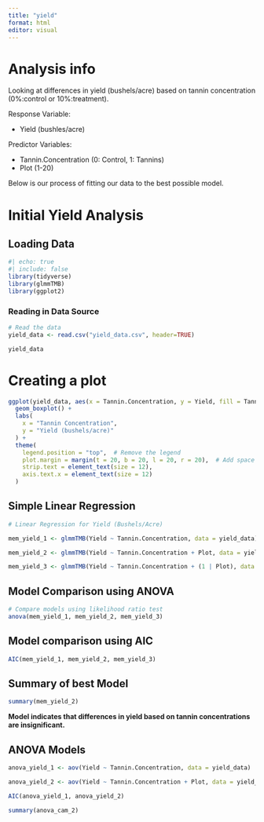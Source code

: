 ```yaml
---
title: "yield"
format: html
editor: visual
---
```


# Analysis info

Looking at differences in yield (bushels/acre) based on tannin concentration (0%:control or 10%:treatment).

Response Variable:

-   Yield (bushles/acre)

Predictor Variables:

-   Tannin.Concentration (0: Control, 1: Tannins)
-   Plot (1-20)

Below is our process of fitting our data to the best possible model.

# Initial Yield Analysis

## Loading Data

```r
#| echo: true
#| include: false
library(tidyverse)
library(glmmTMB)
library(ggplot2)
```

### Reading in Data Source

```r
# Read the data
yield_data <- read.csv("yield_data.csv", header=TRUE)
```

```r
yield_data
```

# Creating a plot

```r
ggplot(yield_data, aes(x = Tannin.Concentration, y = Yield, fill = Tannin.Concentration)) +
  geom_boxplot() +
  labs(
    x = "Tannin Concentration",
    y = "Yield (bushels/acre)"
  ) +
  theme(
    legend.position = "top",  # Remove the legend
    plot.margin = margin(t = 20, b = 20, l = 20, r = 20),  # Add space between the figure and the edges
    strip.text = element_text(size = 12),
    axis.text.x = element_text(size = 12)
  )

```

## Simple Linear Regression

```r
# Linear Regression for Yield (Bushels/Acre)

mem_yield_1 <- glmmTMB(Yield ~ Tannin.Concentration, data = yield_data)

mem_yield_2 <- glmmTMB(Yield ~ Tannin.Concentration + Plot, data = yield_data) # Plot main effect

mem_yield_3 <- glmmTMB(Yield ~ Tannin.Concentration + (1 | Plot), data = yield_data) # Plot random effect
```

## Model Comparison using ANOVA

```r
# Compare models using likelihood ratio test
anova(mem_yield_1, mem_yield_2, mem_yield_3)
```

## Model comparison using AIC

```r
AIC(mem_yield_1, mem_yield_2, mem_yield_3)
```

## Summary of best Model

```r
summary(mem_yield_2)
```

**Model indicates that differences in yield based on tannin concentrations are insignificant.**

## ANOVA Models 

```r
anova_yield_1 <- aov(Yield ~ Tannin.Concentration, data = yield_data)

anova_yield_2 <- aov(Yield ~ Tannin.Concentration + Plot, data = yield_data)
```

```r
AIC(anova_yield_1, anova_yield_2)
```

```r
summary(anova_cam_2)
```

